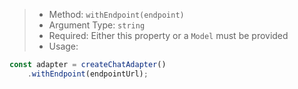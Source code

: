 > * Method: `withEndpoint(endpoint)`
> * Argument Type: `string`
> * Required: Either this property or a `Model` must be provided
> * Usage:

```js
const adapter = createChatAdapter()
    .withEndpoint(endpointUrl);
```
